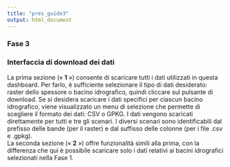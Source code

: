 ```yaml
---
title: "pres_guide3"
output: html_document
---
```


### **Fase 3**

### Interfaccia di download dei dati

La prima sezione (« **1** ») consente di scaricare tutti i dati utilizzati in questa dashboard. Per farlo, è sufficiente selezionare il tipo di dati desiderato: raster dello spessore o bacino idrografico, quindi cliccare sul pulsante di download. Se si desidera scaricare i dati specifici per ciascun bacino idrografico, viene visualizzato un menu di selezione che permette di scegliere il formato dei dati: CSV o GPKG. I dati vengono scaricati direttamente per tutti e tre gli scenari. I diversi scenari sono identificabili dal prefisso delle bande (per il raster) e dal suffisso delle colonne (per i file .csv e .gpkg).
<br> 
La seconda sezione (« **2** ») offre funzionalità simili alla prima, con la differenza che qui è possibile scaricare solo i dati relativi ai bacini idrografici selezionati nella Fase 1.

